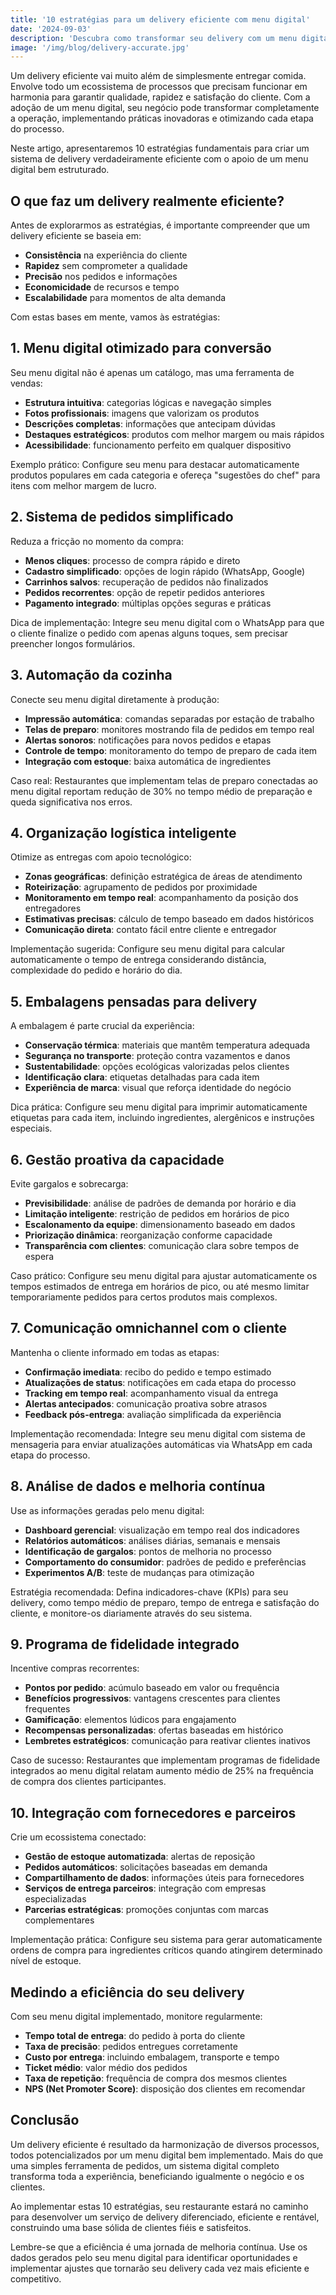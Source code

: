 ```yaml
---
title: '10 estratégias para um delivery eficiente com menu digital'
date: '2024-09-03'
description: 'Descubra como transformar seu delivery com um menu digital e implementar práticas que otimizem processos, reduzam custos e aumentem a satisfação dos clientes.'
image: '/img/blog/delivery-accurate.jpg'
---
```


Um delivery eficiente vai muito além de simplesmente entregar comida. Envolve todo um ecossistema de processos que precisam funcionar em harmonia para garantir qualidade, rapidez e satisfação do cliente. Com a adoção de um menu digital, seu negócio pode transformar completamente a operação, implementando práticas inovadoras e otimizando cada etapa do processo.

Neste artigo, apresentaremos 10 estratégias fundamentais para criar um sistema de delivery verdadeiramente eficiente com o apoio de um menu digital bem estruturado.

## O que faz um delivery realmente eficiente?

Antes de explorarmos as estratégias, é importante compreender que um delivery eficiente se baseia em:

- **Consistência** na experiência do cliente
- **Rapidez** sem comprometer a qualidade
- **Precisão** nos pedidos e informações
- **Economicidade** de recursos e tempo
- **Escalabilidade** para momentos de alta demanda

Com estas bases em mente, vamos às estratégias:

## 1. Menu digital otimizado para conversão

Seu menu digital não é apenas um catálogo, mas uma ferramenta de vendas:

- **Estrutura intuitiva**: categorias lógicas e navegação simples
- **Fotos profissionais**: imagens que valorizam os produtos
- **Descrições completas**: informações que antecipam dúvidas
- **Destaques estratégicos**: produtos com melhor margem ou mais rápidos
- **Acessibilidade**: funcionamento perfeito em qualquer dispositivo

Exemplo prático: Configure seu menu para destacar automaticamente produtos populares em cada categoria e ofereça "sugestões do chef" para itens com melhor margem de lucro.

## 2. Sistema de pedidos simplificado

Reduza a fricção no momento da compra:

- **Menos cliques**: processo de compra rápido e direto
- **Cadastro simplificado**: opções de login rápido (WhatsApp, Google)
- **Carrinhos salvos**: recuperação de pedidos não finalizados
- **Pedidos recorrentes**: opção de repetir pedidos anteriores
- **Pagamento integrado**: múltiplas opções seguras e práticas

Dica de implementação: Integre seu menu digital com o WhatsApp para que o cliente finalize o pedido com apenas alguns toques, sem precisar preencher longos formulários.

## 3. Automação da cozinha

Conecte seu menu digital diretamente à produção:

- **Impressão automática**: comandas separadas por estação de trabalho
- **Telas de preparo**: monitores mostrando fila de pedidos em tempo real
- **Alertas sonoros**: notificações para novos pedidos e etapas
- **Controle de tempo**: monitoramento do tempo de preparo de cada item
- **Integração com estoque**: baixa automática de ingredientes

Caso real: Restaurantes que implementam telas de preparo conectadas ao menu digital reportam redução de 30% no tempo médio de preparação e queda significativa nos erros.

## 4. Organização logística inteligente

Otimize as entregas com apoio tecnológico:

- **Zonas geográficas**: definição estratégica de áreas de atendimento
- **Roteirização**: agrupamento de pedidos por proximidade
- **Monitoramento em tempo real**: acompanhamento da posição dos entregadores
- **Estimativas precisas**: cálculo de tempo baseado em dados históricos
- **Comunicação direta**: contato fácil entre cliente e entregador

Implementação sugerida: Configure seu menu digital para calcular automaticamente o tempo de entrega considerando distância, complexidade do pedido e horário do dia.

## 5. Embalagens pensadas para delivery

A embalagem é parte crucial da experiência:

- **Conservação térmica**: materiais que mantêm temperatura adequada
- **Segurança no transporte**: proteção contra vazamentos e danos
- **Sustentabilidade**: opções ecológicas valorizadas pelos clientes
- **Identificação clara**: etiquetas detalhadas para cada item
- **Experiência de marca**: visual que reforça identidade do negócio

Dica prática: Configure seu menu digital para imprimir automaticamente etiquetas para cada item, incluindo ingredientes, alergênicos e instruções especiais.

## 6. Gestão proativa da capacidade

Evite gargalos e sobrecarga:

- **Previsibilidade**: análise de padrões de demanda por horário e dia
- **Limitação inteligente**: restrição de pedidos em horários de pico
- **Escalonamento da equipe**: dimensionamento baseado em dados
- **Priorização dinâmica**: reorganização conforme capacidade
- **Transparência com clientes**: comunicação clara sobre tempos de espera

Caso prático: Configure seu menu digital para ajustar automaticamente os tempos estimados de entrega em horários de pico, ou até mesmo limitar temporariamente pedidos para certos produtos mais complexos.

## 7. Comunicação omnichannel com o cliente

Mantenha o cliente informado em todas as etapas:

- **Confirmação imediata**: recibo do pedido e tempo estimado
- **Atualizações de status**: notificações em cada etapa do processo
- **Tracking em tempo real**: acompanhamento visual da entrega
- **Alertas antecipados**: comunicação proativa sobre atrasos
- **Feedback pós-entrega**: avaliação simplificada da experiência

Implementação recomendada: Integre seu menu digital com sistema de mensageria para enviar atualizações automáticas via WhatsApp em cada etapa do processo.

## 8. Análise de dados e melhoria contínua

Use as informações geradas pelo menu digital:

- **Dashboard gerencial**: visualização em tempo real dos indicadores
- **Relatórios automáticos**: análises diárias, semanais e mensais
- **Identificação de gargalos**: pontos de melhoria no processo
- **Comportamento do consumidor**: padrões de pedido e preferências
- **Experimentos A/B**: teste de mudanças para otimização

Estratégia recomendada: Defina indicadores-chave (KPIs) para seu delivery, como tempo médio de preparo, tempo de entrega e satisfação do cliente, e monitore-os diariamente através do seu sistema.

## 9. Programa de fidelidade integrado

Incentive compras recorrentes:

- **Pontos por pedido**: acúmulo baseado em valor ou frequência
- **Benefícios progressivos**: vantagens crescentes para clientes frequentes
- **Gamificação**: elementos lúdicos para engajamento
- **Recompensas personalizadas**: ofertas baseadas em histórico
- **Lembretes estratégicos**: comunicação para reativar clientes inativos

Caso de sucesso: Restaurantes que implementam programas de fidelidade integrados ao menu digital relatam aumento médio de 25% na frequência de compra dos clientes participantes.

## 10. Integração com fornecedores e parceiros

Crie um ecossistema conectado:

- **Gestão de estoque automatizada**: alertas de reposição
- **Pedidos automáticos**: solicitações baseadas em demanda
- **Compartilhamento de dados**: informações úteis para fornecedores
- **Serviços de entrega parceiros**: integração com empresas especializadas
- **Parcerias estratégicas**: promoções conjuntas com marcas complementares

Implementação prática: Configure seu sistema para gerar automaticamente ordens de compra para ingredientes críticos quando atingirem determinado nível de estoque.

## Medindo a eficiência do seu delivery

Com seu menu digital implementado, monitore regularmente:

- **Tempo total de entrega**: do pedido à porta do cliente
- **Taxa de precisão**: pedidos entregues corretamente
- **Custo por entrega**: incluindo embalagem, transporte e tempo
- **Ticket médio**: valor médio dos pedidos
- **Taxa de repetição**: frequência de compra dos mesmos clientes
- **NPS (Net Promoter Score)**: disposição dos clientes em recomendar

## Conclusão

Um delivery eficiente é resultado da harmonização de diversos processos, todos potencializados por um menu digital bem implementado. Mais do que uma simples ferramenta de pedidos, um sistema digital completo transforma toda a experiência, beneficiando igualmente o negócio e os clientes.

Ao implementar estas 10 estratégias, seu restaurante estará no caminho para desenvolver um serviço de delivery diferenciado, eficiente e rentável, construindo uma base sólida de clientes fiéis e satisfeitos.

Lembre-se que a eficiência é uma jornada de melhoria contínua. Use os dados gerados pelo seu menu digital para identificar oportunidades e implementar ajustes que tornarão seu delivery cada vez mais eficiente e competitivo.
